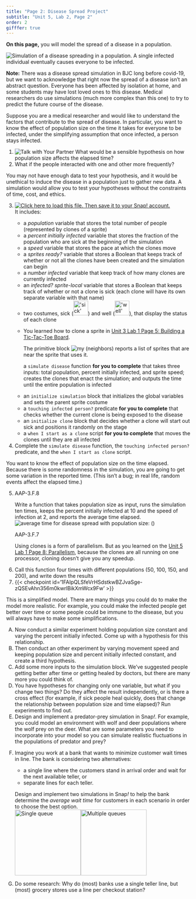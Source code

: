 ```yaml
---
title: "Page 2: Disease Spread Project"
subtitle: "Unit 5, Lab 2, Page 2"
order: 2
gifffer: true
---
```




::: learn
**On this page,** you will model the spread of a disease
in a population.

<img title="Simulation of a disease spreading in a population.  A single infected individual eventually causes everyone to be infected." alt="Simulation of a disease spreading in a population.  A single infected individual eventually causes everyone to be infected." class="ms-4" data-gifffer="/img/5-algorithms/img_disease-spread/disease-spread.gif"/>

**Note:** There was a disease spread simulation in BJC
long before covid-19, but we want to acknowledge that right now the
spread of a disease isn't an abstract question. Everyone has been
affected by isolation at home, and some students may have lost loved
ones to this disease. Medical researchers do use simulations (much more
complex than this one) to try to predict the future course of the
disease.
:::

Suppose you are a medical researcher and would like to understand the
factors that contribute to the spread of disease. In particular, you
want to know the effect of population size on the time it takes for
everyone to be infected, under the simplifying assumption that once
infected, a person stays infected.

::: {#first .forYouToDo}
<ol>

<li><img src="/img/icons/talk-with-your-partner.png" title="Talk with Your Partner" alt="Talk with Your Partner" class="float-end"/>
What would be a sensible hypothesis on how population size affects the
elapsed time?</li>

<li>What if the people interacted with one and other more
frequently?</li>

</ol>
:::

You may not have enough data to test your hypothesis, and it would be
unethical to induce the disease in a population just to gather new data.
A simulation would allow you to test your hypotheses without the
constraints of time, cost, and ethics.

::: {#second .forYouToDo}
<ol start="3">

<li>

<a href="/prog/5-algorithms/U5L2-Simulation.xml" class="run"><img src="/img/icons/load-save.png" title="Click here to load this file. Then save it to your Snap! account." alt="Click here to load this file. Then save it to your Snap! account." class="inline"/></a><br />
It includes:

<ul>

<li>a <var>population</var> variable that stores the total number of
people (represented by clones of a sprite)</li>

<li>a <var>percent initially infected</var> variable that stores the
fraction of the population who are sick at the beginning of the
simulation</li>

<li>a <var>speed</var> variable that stores the pace at which the clones
move</li>

<li>a <var>sprites ready?</var> variable that stores a Boolean that
keeps track of whether or not all the clones have been created and the
simulation can begin</li>

<li>a <var>number infected</var> variable that keep track of how many
clones are currently infected</li>

<li>an <var>infected?</var> <em>sprite-local</em> variable that stores a
Boolean that keeps track of whether or not a clone is sick (each clone
will have its own separate variable with that name)</li>

<li>two costumes, sick
(<img src="/img/5-algorithms/img_disease-spread/sick.png" title="&apos;sick&apos; sprite costume: a small red person" alt="&apos;sick&apos; sprite costume: a small red person" class="inline" height="40"/>)
and well
(<img src="/img/5-algorithms/img_disease-spread/well.png" title="&apos;well&apos; sprite costume: a small blue person" alt="&apos;well&apos; sprite costume: a small blue person" class="inline" height="40"/>),
that display the status of each clone</li>

<li>

::: sidenoteBig
You learned how to clone a sprite in
<a href="/unit-3/lab-1/5-building-tic-tac-toe.html" title="Unit 3 Lab 1 Page 5: Building a Tic-Tac-Toe Board">Unit
3 Lab 1 Page 5: Building a Tic-Tac-Toe Board</a>.

The primitive block
<img src="/img/blocks/my-neighbors.png" title="my (neighbors)" alt="my (neighbors)" class="inline"/>
reports a list of sprites that are near the sprite that uses it.
:::

a `simulate disease` function **for you to
complete** that takes three inputs: total population, percent
initially infected, and sprite speed; creates the clones that enact the
simulation; and outputs the time until the entire population is infected

</li>

<li>an `initialize simulation` block that initializes the
global variables and sets the parent sprite costume</li>

<li>a `touching infected person?` predicate **for you
to complete** that checks whether the current clone is being
exposed to the disease</li>

<li>an `initialize clone` block that decides whether a clone
will start out sick and positions it randomly on the stage</li>

<li>a `when I start as a clone` script **for you to
complete** that moves the clones until they are all infected</li>

</ul>

</li>

<li>Complete the `simulate disease` function, the
`touching infected person?` predicate, and the `when I
start as clone` script.</li>

</ol>
:::

You want to know the effect of population size on the time elapsed.
Because there is some randomness in the simulation, you are going to get
some variation in the reported time. (This isn't a bug; in real life,
random events affect the elapsed time.)

::: forYouToDo
<ol start="5">

<li>

::: ap-standard
AAP-3.F.8
:::

Write a function that takes population size as input, runs the
simulation ten times, keeps the percent initially infected at 10 and the
speed of infection at 2, and reports the average time elapsed.<br />
<img src="/img/5-algorithms/average-of-disease-spread.png" title="average time for disease spread with population size: ()" alt="average time for disease spread with population size: ()" class="ms-4"/>

</li>

::: ap-standard
AAP-3.F.7
:::

::: sidenoteBig
Using clones is a form of parallelism. But as you learned on the
<a href="/unit-5/lab-1/8-sequential.html" title="Unit 5 Lab 1 Page 8: Parallelism">Unit
5 Lab 1 Page 8: Parallelism</a>, because the clones are all running on
one processor, cloning doesn't give you any speedup.
:::

<li>Call this function four times with different populations (50, 100,
150, and 200), and write down the results</li>

<li>{{< checkpoint id='1FAIpQLSfeVrHSdstkwBZJvaSge-zQSEvAhn356m0kwrlBikXmWcx9Fw' >}}</li>

</ol>
:::

This is a simplified model. There are many things you could do to
make the model more realistic. For example, you could make the infected
people get better over time or some people could be immune to the
disease, but you will always have to make some simplifications.

::: takeItFurther
<ol type="A">

<li>Now conduct a similar experiment holding population size constant
and varying the percent initially infected. Come up with a hypothesis
for this relationship.</li>

<li>Then conduct an other experiment by varying movement speed and
keeping population size and percent initially infected constant, and
create a third hypothesis.</li>

<li>Add some more inputs to the simulation block. We've suggested people
getting better after time or getting healed by doctors, but there are
many more you could think of.</li>

<li>You have hypotheses for changing only one variable, but what if you
change two things? Do they affect the result independently, or is there
a cross effect (for example, if sick people heal quickly, does that
change the relationship between population size and time elapsed)? Run
experiments to find out.</li>

<li>Design and implement a predator-prey simulation in Snap<em>!</em>.
For example, you could model an environment with wolf and deer
populations where the wolf prey on the deer. What are some parameters
you need to incorporate into your model so you can simulate realistic
fluctuations in the populations of predator and prey?</li>

<li>

Imagine you work at a bank that wants to minimize customer wait times in
line. The bank is considering two alternatives:

<ul>

<li>a single line where the customers stand in arrival order and wait
for the next available teller, or</li>

<li>separate lines for each teller.</li>

</ul>

Design and implement two simulations in Snap<em>!</em> to help the bank
determine the <em>average wait time</em> for customers in each scenario
in order to choose the best option.<br />
<img src="/img/5-algorithms/img_disease-spread/single-queue.png" title="Single queue" alt="Single queue" class="ms-4" height="180"/><img src="/img/5-algorithms/img_disease-spread/multiple-queues.png" title="Multiple queues" alt="Multiple queues" height="180"/>

</li>

<li>Do some research: Why do (most) banks use a single teller line, but
(most) grocery stores use a line per checkout station?</li>

</ol>
:::
